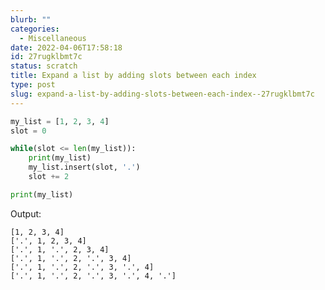 ```yaml
---
blurb: ""
categories:
  - Miscellaneous
date: 2022-04-06T17:58:18
id: 27rugklbmt7c
status: scratch
title: Expand a list by adding slots between each index
type: post
slug: expand-a-list-by-adding-slots-between-each-index--27rugklbmt7c
---
```



```python
my_list = [1, 2, 3, 4]
slot = 0

while(slot <= len(my_list)):
	print(my_list)
	my_list.insert(slot, '.')
	slot += 2

print(my_list)
```

Output:

```
[1, 2, 3, 4]
['.', 1, 2, 3, 4]
['.', 1, '.', 2, 3, 4]
['.', 1, '.', 2, '.', 3, 4]
['.', 1, '.', 2, '.', 3, '.', 4]
['.', 1, '.', 2, '.', 3, '.', 4, '.']
```


